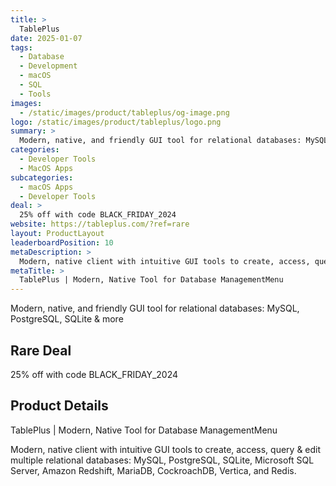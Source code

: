 ```yaml
---
title: >
  TablePlus
date: 2025-01-07
tags:
  - Database
  - Development
  - macOS
  - SQL
  - Tools
images:
  - /static/images/product/tableplus/og-image.png
logo: /static/images/product/tableplus/logo.png
summary: >
  Modern, native, and friendly GUI tool for relational databases: MySQL, PostgreSQL, SQLite & more
categories:
  - Developer Tools
  - MacOS Apps
subcategories:
  - macOS Apps
  - Developer Tools
deal: >
  25% off with code BLACK_FRIDAY_2024
website: https://tableplus.com/?ref=rare
layout: ProductLayout
leaderboardPosition: 10
metaDescription: >
  Modern, native client with intuitive GUI tools to create, access, query & edit multiple relational databases: MySQL, PostgreSQL, SQLite, Microsoft SQL Server, Amazon Redshift, MariaDB, CockroachDB, Vertica, and Redis.
metaTitle: >
  TablePlus | Modern, Native Tool for Database ManagementMenu
---
```

Modern, native, and friendly GUI tool for relational databases: MySQL, PostgreSQL, SQLite & more

## Rare Deal

25% off with code BLACK_FRIDAY_2024

## Product Details

TablePlus | Modern, Native Tool for Database ManagementMenu

Modern, native client with intuitive GUI tools to create, access, query & edit multiple relational databases: MySQL, PostgreSQL, SQLite, Microsoft SQL Server, Amazon Redshift, MariaDB, CockroachDB, Vertica, and Redis.
